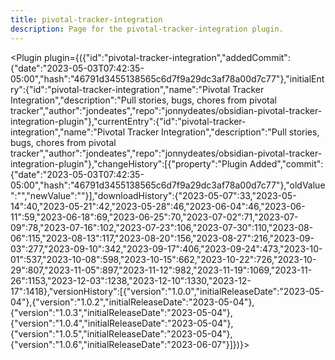 ---
title: pivotal-tracker-integration
description: Page for the pivotal-tracker-integration plugin.
---


<Plugin plugin={({"id":"pivotal-tracker-integration","addedCommit":{"date":"2023-05-03T07:42:35-05:00","hash":"46791d3455138565c6d7f9a29dc3af78a00d7c77"},"initialEntry":{"id":"pivotal-tracker-integration","name":"Pivotal Tracker Integration","description":"Pull stories, bugs, chores from pivotal tracker","author":"jondeates","repo":"jonnydeates/obsidian-pivotal-tracker-integration-plugin"},"currentEntry":{"id":"pivotal-tracker-integration","name":"Pivotal Tracker Integration","description":"Pull stories, bugs, chores from pivotal tracker","author":"jondeates","repo":"jonnydeates/obsidian-pivotal-tracker-integration-plugin"},"changeHistory":[{"property":"Plugin Added","commit":{"date":"2023-05-03T07:42:35-05:00","hash":"46791d3455138565c6d7f9a29dc3af78a00d7c77"},"oldValue":"","newValue":""}],"downloadHistory":{"2023-05-07":33,"2023-05-14":40,"2023-05-21":42,"2023-05-28":46,"2023-06-04":46,"2023-06-11":59,"2023-06-18":69,"2023-06-25":70,"2023-07-02":71,"2023-07-09":78,"2023-07-16":102,"2023-07-23":106,"2023-07-30":110,"2023-08-06":115,"2023-08-13":117,"2023-08-20":156,"2023-08-27":216,"2023-09-03":277,"2023-09-10":342,"2023-09-17":406,"2023-09-24":473,"2023-10-01":537,"2023-10-08":598,"2023-10-15":662,"2023-10-22":726,"2023-10-29":807,"2023-11-05":897,"2023-11-12":982,"2023-11-19":1069,"2023-11-26":1153,"2023-12-03":1238,"2023-12-10":1330,"2023-12-17":1418},"versionHistory":[{"version":"1.0.0","initialReleaseDate":"2023-05-04"},{"version":"1.0.2","initialReleaseDate":"2023-05-04"},{"version":"1.0.3","initialReleaseDate":"2023-05-04"},{"version":"1.0.4","initialReleaseDate":"2023-05-04"},{"version":"1.0.5","initialReleaseDate":"2023-05-04"},{"version":"1.0.6","initialReleaseDate":"2023-06-07"}]})}></Plugin>